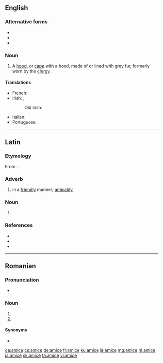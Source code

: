 ==English==

===Alternative forms===
* {{l|en|almuce}}
* {{l|en|amess}}
* {{l|en|amyss}}

===Noun===
{{en-noun}}

# A [[hood]], or [[cape]] with a hood, made of or lined with grey fur, formerly worn by the [[clergy]].

====Translations====
{{trans-top|hood, or cape with a hood, formerly worn by the clergy}}
* French: {{t+|fr|amict|m}}
* Irish: {{t|ga|aimicín|m}}, {{t|ga|miocht|m}}
*: Old Irish: {{t|sga|micht|m}}
{{trans-mid}}
* Italian: {{t+|it|amitto|m}}
* Portuguese: {{t+|pt|amicto|m}}
{{trans-bottom}}

{{Webster 1913}}

----

==Latin==

===Etymology===
From {{m|la|amīcus||friendly, amicable}}.

===Adverb===
{{la-adv|amīc||e}}

# in a [[friendly]] manner; [[amicably]]

===Noun===
{{la-noun-form|amīce|g=m}}

# {{inflection of|amīcus||voc|s|lang=la}}

===References===
* {{R:L&S}}
* {{R:Elementary Lewis}}
* {{R:Gaffiot}}

----

==Romanian==

===Pronunciation===
* {{IPA|[ aˈmit͡ʃe ]|lang=ro}}

===Noun===
{{head|ro|noun form|g=f-p}}

# {{plural of|amică|lang=ro}}
# {{inflection of|amic||voc|s|lang=ro}}

====Synonyms====
* {{l|ro|prietene}}

[[ca:amice]]
[[cs:amice]]
[[de:amice]]
[[fr:amice]]
[[ku:amice]]
[[la:amice]]
[[mg:amice]]
[[nl:amice]]
[[ja:amice]]
[[sk:amice]]
[[ta:amice]]
[[vi:amice]]
